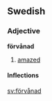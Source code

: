 ==Swedish==
===Adjective===
'''förvånad'''
# [[amazed]]

====Inflections====
{{sv-adj-un|förvånad|förvånat|-|förvånade|förvånade}}

[[sv:förvånad]]